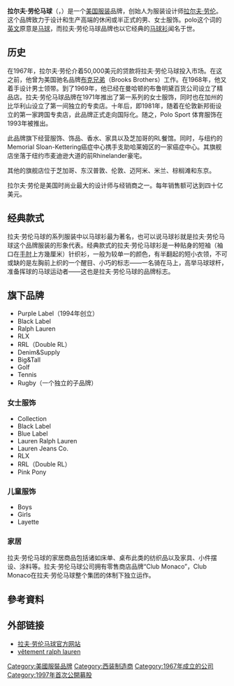 {{noteTA
|T=zh-hans:拉尔夫·劳伦马球;zh-hk:勞夫·羅倫馬球;zh-hant:拉爾夫·勞倫馬球;zh-tw:雷夫·羅倫馬球;
|1=zh-hans:拉尔夫·劳伦;zh-hk:勞夫·羅倫;zh-hant:拉爾夫·勞倫;zh-tw:雷夫·羅倫;
}}
{{Infobox_Company
| company_name = 拉尔夫·劳伦马球<br>Polo Ralph Lauren Corporation
| company_logo = [[File:Polo_Ralph_Lauren_logo.png|File:Polo Ralph Lauren logo.png]]
| company_type = [[上市公司|上市公司]] {{NYSE|RL}}
| foundation = 1967年
| location = [[美国|美国]][[纽约市|纽约市]]
| key_people = [[拉尔夫·劳伦|拉尔夫·劳伦]]
| num_employees = 18,250（2017年）
| industry = [[纺织|纺织]]、[[服装|服装]]
| products = [[服装|服装]]、[[家居|家居]]、[[礼品|礼品]]、[[香水|香水]]
| revenue = {{profit}}[[美元|$]]61.82亿[[美元|美元]]（2018年）
| net_income = {{profit}}$1.63亿美元（2018年）
| homepage = [http://www.polo.com www.polo.com]<br />[http://www.ralphlauren.com/ www.ralphlauren.com]
| operating_income = {{profit}}$4.98亿美元（2018年）
| assets = {{profit}}$61.43亿美元（2018年）
| equity = {{profit}}$34.57亿美元（2018年）
}}
'''拉尔夫·劳伦马球'''（{{lang|en|'''Polo Ralph Lauren'''}}，{{NYSE|RL}}）是一个[[美国|美国]][[服装|服装]]品牌，创始人为服装设计师[[拉尔夫·劳伦|拉尔夫·劳伦]]。这个品牌致力于设计和生产高端的休闲或半正式的男、女士服饰。polo这个词的[[英语|英文]]原意是[[馬上曲棍球|马球]]，而拉夫·劳伦马球品牌也以它经典的[[马球衫|马球衫]]闻名于世。

== 历史 ==
在1967年，拉尔夫·劳伦介着50,000美元的贷款将拉夫·劳伦马球投入市场。在这之前，他曾为美国驰名品牌[[布克兄弟|布克兄弟]]（Brooks Brothers）工作。在1968年，他又着手设计男士领带。到了1969年，他已经在曼哈顿的布鲁明黛百货公司设立了精品店。拉夫·劳伦马球品牌在1971年推出了第一系列的女士服饰，同时也在加州的比华利山设立了第一间独立的专卖店。十年后，即1981年，随着在伦敦新邦街设立的第一家跨国专卖店，此品牌正式走向国际化。随之，Polo Sport 体育服饰在1993年被推出。

此品牌旗下经营服饰、饰品、香水、家具以及芝加哥的RL餐馆。同时，与纽约的Memorial Sloan-Kettering癌症中心携手支助哈莱姆区的一家癌症中心。其旗舰店坐落于纽约市麦迪逊大道的前Rhinelander豪宅。

其他的旗舰店位于芝加哥、东汉普敦、伦敦、迈阿米、米兰、棕榈滩和东京。

拉尔夫·劳伦是美国时尚业最大的设计师与经销商之一。每年销售额可达到四十亿美元。

== 经典款式 ==
拉夫·劳伦马球的系列服装中以马球衫最为著名，也可以说马球衫就是拉夫·劳伦马球这个品牌服装的形象代表。经典款式的拉夫·劳伦马球衫是一种贴身的短袖（袖口在[[手肘|手肘]]上方幾厘米）针织衫，一般为较单一的颜色，有半翻起的短小衣领，不可或缺的是左胸前上织的一个醒目、小巧的标志——一名骑在马上，高举马球球杆，准备挥球的马球运动者——这也是拉夫·劳伦马球的品牌标志。

== 旗下品牌 ==
* Purple Label（1994年创立）
* Black Label
* Ralph Lauren
* RLX
* RRL（Double RL）
* Denim&Supply
* Big&Tall
* Golf
* Tennis
* Rugby（一个独立的子品牌）

=== 女士服饰 ===
* Collection
* Black Label
* Blue Label
* Lauren Ralph Lauren
* Lauren Jeans Co.
* RLX
* RRL（Double RL）
* Pink Pony

=== 儿童服饰 ===
* Boys
* Girls
* Layette

=== 家居 ===
拉夫·劳伦马球的家居商品包括诸如床单、桌布此类的纺织品以及家具、小件摆设、涂料等。拉夫·劳伦马球公司拥有零售商店品牌“Club Monaco”，Club Monaco在拉夫·劳伦马球整个集团的体制下独立运作。

== 參考資料 ==
{{reflist}}

== 外部链接 ==
* [http://www.ralphlauren.com/ 拉夫·劳伦马球官方网站] {{Wayback|url=http://www.ralphlauren.com/ |date=20130530100559 }} {{en icon}}
* [https://web.archive.org/web/20110407065727/http://www.poloparis.com/ vêtement ralph lauren] {{fr icon}}

[[Category:美國服裝品牌|Category:美國服裝品牌]]
[[Category:西装制造商|Category:西装制造商]]
[[Category:1967年成立的公司|Category:1967年成立的公司]]
[[Category:1997年首次公開募股|Category:1997年首次公開募股]]